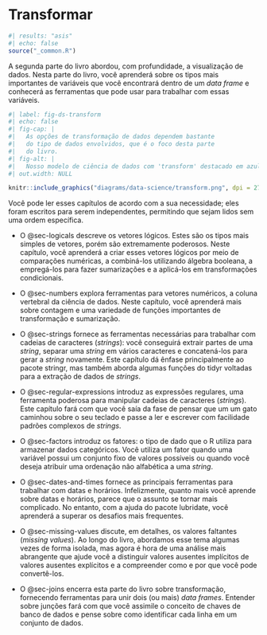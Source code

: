 # Transformar {#sec-transform-intro .unnumbered}

```r
#| results: "asis"
#| echo: false
source("_common.R")
```

A segunda parte do livro abordou, com profundidade, a visualização de dados.
Nesta parte do livro, você aprenderá sobre os tipos mais importantes de variáveis que você encontrará dentro de um *data frame* e conhecerá as ferramentas que pode usar para trabalhar com essas variáveis.

```r
#| label: fig-ds-transform
#| echo: false
#| fig-cap: |
#|   As opções de transformação de dados dependem bastante
#|   do tipo de dados envolvidos, que é o foco desta parte
#|   do livro.
#| fig-alt: |
#|   Nosso modelo de ciência de dados com 'transform' destacado em azul.
#| out.width: NULL

knitr::include_graphics("diagrams/data-science/transform.png", dpi = 270)
```

Você pode ler esses capítulos de acordo com a sua necessidade; eles foram escritos para serem independentes, permitindo que sejam lidos sem uma ordem específica.

-   O @sec-logicals descreve os vetores lógicos.
    Estes são os tipos mais simples de vetores, porém são extremamente poderosos.
    Neste capítulo, você aprenderá a criar esses vetores lógicos por meio de comparações numéricas, a combiná-los utilizando álgebra booleana, a empregá-los para fazer sumarizações e a aplicá-los em transformações condicionais.

-   O @sec-numbers explora ferramentas para vetores numéricos, a coluna vertebral da ciência de dados.
    Neste capítulo, você aprenderá mais sobre contagem e uma variedade de funções importantes de transformação e sumarização.

-   O @sec-strings fornece as ferramentas necessárias para trabalhar com cadeias de caracteres (*strings*): você conseguirá extrair partes de uma *string*, separar uma *string* em vários caracteres e concatená-los para gerar a *string* novamente.
    Este capítulo dá ênfase principalmente ao pacote stringr, mas também aborda algumas funções do tidyr voltadas para a extração de dados de *strings*.

-   O @sec-regular-expressions introduz as expressões regulares, uma ferramenta poderosa para manipular cadeias de caracteres (*strings*).
    Este capítulo fará com que você saía da fase de pensar que um um gato caminhou sobre o seu teclado e passe a ler e escrever com facilidade padrões complexos de *strings*.

-   O @sec-factors introduz os fatores: o tipo de dado que o R utiliza para armazenar dados categóricos.
    Você utiliza um fator quando uma variável possui um conjunto fixo de valores possíveis ou quando você deseja atribuir uma ordenação não alfabética a uma *string*.

-   O @sec-dates-and-times fornece as principais ferramentas para trabalhar com datas e horários.
    Infelizmente, quanto mais você aprende sobre datas e horários, parece que o assunto se tornar mais complicado.
    No entanto, com a ajuda do pacote lubridate, você aprenderá a superar os desafios mais frequentes.

-   O @sec-missing-values discute, em detalhes, os valores faltantes (*missing values*).
    Ao longo do livro, abordamos esse tema algumas vezes de forma isolada, mas agora é hora de uma análise mais abrangente que ajude você a distinguir valores ausentes implícitos de valores ausentes explícitos e a compreender como e por que você pode convertê-los.

-   O @sec-joins encerra esta parte do livro sobre transformação, fornecendo ferramentas para unir dois (ou mais) *data frames*.
    Entender sobre junções fará com que você assimile o conceito de chaves de banco de dados e pense sobre como identificar cada linha em um conjunto de dados.
